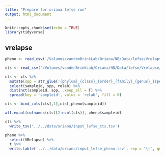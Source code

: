 ```yaml
---
title: "Prepare for oriana lefse run"
output: html_document
---
```


```r
knitr::opts_chunk$set(echo = TRUE)
library(tidyverse)
```

## vrelapse

```r
pheno <- read_csv('/Volumes/vandenBrinkLab/Oriana/NB/Data/lefse/Vrelapse/pheno_baseline_VRelapse.csv')

cts <- read_csv('/Volumes/vandenBrinkLab/Oriana/NB/Data/lefse/Vrelapse/otu_baseline_VRelapse.csv')

cts <- cts %>% 
  mutate(spp = str_glue('{phylum}_{class}_{order}_{family}_{genus}_{species}')) %>% 
  select(sampleid, spp, relab) %>% 
  distinct(sampleid, spp, .keep_all = T) %>% 
  spread(key = 'sampleid', value = 'relab', fill = 0)

cts <- bind_cols(cts[,1],cts[,pheno$sampleid])

all.equal(colnames(cts)[2:ncol(cts)], pheno$sampleid)

cts %>% 
  write_tsv('../../data/oriana/input_lefse_cts.tsv')

pheno %>% 
  select(VRelapse) %>% 
  t %>% 
  write.table('../../data/oriana/input_lefse_pheno.tsv', sep = '\t', quote = F, row.names = T, col.names = F )

```

